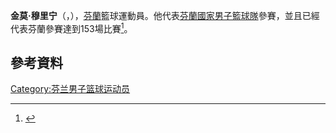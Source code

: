 '''金莫·穆里宁'''（{{lang-fi|'''Kimmo Muurinen'''}}，{{bd|1981年|2月23日}}），[[芬蘭|芬蘭]]籃球運動員。他代表[[芬蘭國家男子籃球隊|芬蘭國家男子籃球隊]]參賽，並且已經代表芬蘭參賽達到153場比賽<ref>{{Cite web |url=http://www.basket.fi/maajoukkueet/pelaajat-ja-valmentajat/pelaaja/?season_id=null&player_id=62 |title=存档副本 |access-date=2015-07-17 |archive-url=https://web.archive.org/web/20150923192249/http://www.basket.fi/maajoukkueet/pelaajat-ja-valmentajat/pelaaja/?season_id=null&player_id=62# |archive-date=2015-09-23 |dead-url=yes }}</ref>。

==參考資料==
{{reflist}}

{{Authority control}}
{{DEFAULTSORT:Muurinen, Kimmo}}
[[Category:芬兰男子篮球运动员|Category:芬兰男子篮球运动员]]